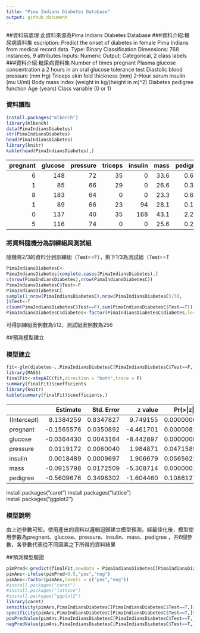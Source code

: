 ---
title: "Pima Indians Diabetes Database"
output: github_document
---


##資料前處理
此資料來源為Pima Indians Diabetes Database
###資料介紹:糖尿病資料集
escription: Predict the onset of diabetes in female Pima Indians from medical record data.
Type: Binary Classification
Dimensions: 768 instances, 9 attributes
Inputs: Numeric
Output: Categorical, 2 class labels
###資料介紹:糖尿病資料集
Number of times pregnant
Plasma glucose concentration a 2 hours in an oral glucose tolerance test
Diastolic blood pressure (mm Hg)
Triceps skin fold thickness (mm)
2-Hour serum insulin (mu U/ml)
Body mass index (weight in kg/(height in m)^2)
Diabetes pedigree function
Age (years)
Class variable (0 or 1)

### 資料讀取
```{r }
install.packages("mlbench")
library(mlbench)
data(PimaIndiansDiabetes)
str(PimaIndiansDiabetes) 
head(PimaIndiansDiabetes)
library(knitr)
kable(head(PimaIndiansDiabetes),)
```
| pregnant| glucose| pressure| triceps| insulin| mass| pedigree| age|diabetes |
|--------:|-------:|--------:|-------:|-------:|----:|--------:|---:|:--------|
|        6|     148|       72|      35|       0| 33.6|    0.627|  50|pos      |
|        1|      85|       66|      29|       0| 26.6|    0.351|  31|neg      |
|        8|     183|       64|       0|       0| 23.3|    0.672|  32|pos      |
|        1|      89|       66|      23|      94| 28.1|    0.167|  21|neg      |
|        0|     137|       40|      35|     168| 43.1|    2.288|  33|pos      |
|        5|     116|       74|       0|       0| 25.6|    0.201|  30|neg      |

### 將資料隨機分為訓練組與測試組
隨機將2/3的資料分到訓練組（Test==F），剩下1/3為測試組（Test==T
```{r}
PimaIndiansDiabetesC<-
PimaIndiansDiabetes[complete.cases(PimaIndiansDiabetes),]
c(nrow(PimaIndiansDiabetes),nrow(PimaIndiansDiabetesC))
PimaIndiansDiabetesC$Test<-F
PimaIndiansDiabetesC[
sample(1:nrow(PimaIndiansDiabetesC),nrow(PimaIndiansDiabetesC)/3),
]$Test<-T
c(sum(PimaIndiansDiabetesC$Test==F),sum(PimaIndiansDiabetesC$Test==T))
PimaIndiansDiabetesC$diabetes<-factor(PimaIndiansDiabetesC$diabetes,levels=c("pos","neg"))
```
可得訓練組案例數為512，測試組案例數為256



##預測模型建立

### 模型建立
```{r }
fit<-glm(diabetes~.,PimaIndiansDiabetesC[PimaIndiansDiabetesC$Test==F,],family="binomial")
library(MASS)
finalFit<-stepAIC(fit,direction = "both",trace = F)
summary(finalFit)$coefficients
library(knitr)
kable(summary(finalFit)$coefficients,)
```
|            |   Estimate| Std. Error|   z value| Pr(>&#124;z&#124;)|
|:-----------|----------:|----------:|---------:|------------------:|
|(Intercept) |  8.1384259|  0.8347827|  9.749155|          0.0000000|
|pregnant    | -0.1565576|  0.0350892| -4.461701|          0.0000081|
|glucose     | -0.0364430|  0.0043164| -8.442897|          0.0000000|
|pressure    |  0.0119172|  0.0060040|  1.984871|          0.0471589|
|insulin     |  0.0018489|  0.0009697|  1.906679|          0.0565621|
|mass        | -0.0915798|  0.0172509| -5.308714|          0.0000001|
|pedigree    | -0.5609676|  0.3496302| -1.604460|          0.1086127|


install.packages("caret")
install.packages("lattice")
install.packages("ggplot2")

### 模型說明
由上述參數可知，使用產出的資料以邏輯迴歸建立模型預測，經最佳化後，模型使用參數為pregnant、glucose、pressure、insulin、mass、pedigree  ，共6個參數，各參數代表從不同因素之下所得的資料結果

##預測模型驗證

```{r }
pimPred<-predict(finalFit,newdata = PimaIndiansDiabetesC[PimaIndiansDiabetesC$Test==T,])
pimAns<-ifelse(pimPred<0.5,"pos","neg") 
pimAns<-factor(pimAns,levels = c("pos","neg"))
#install.packages("caret")
#install.packages("lattice")
#install.packages("ggplot2")
library(caret)
sensitivity(pimAns,PimaIndiansDiabetesC[PimaIndiansDiabetesC$Test==T,]$diabetes)
specificity(pimAns,PimaIndiansDiabetesC[PimaIndiansDiabetesC$Test==T,]$diabetes)
posPredValue(pimAns,PimaIndiansDiabetesC[PimaIndiansDiabetesC$Test==T,]$diabetes)
negPredValue(pimAns,PimaIndiansDiabetesC[PimaIndiansDiabetesC$Test==T,]$diabetes)
```
